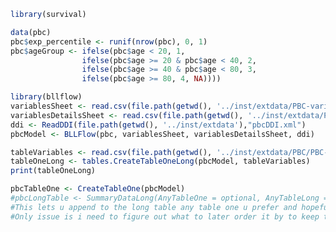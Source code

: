 ```r
library(survival)
```

```r
data(pbc)
pbc$exp_percentile <- runif(nrow(pbc), 0, 1)
pbc$ageGroup <- ifelse(pbc$age < 20, 1,
                ifelse(pbc$age >= 20 & pbc$age < 40, 2,
                ifelse(pbc$age >= 40 & pbc$age < 80, 3,
                ifelse(pbc$age >= 80, 4, NA))))
```

```r
library(bllflow)
variablesSheet <- read.csv(file.path(getwd(), '../inst/extdata/PBC-variables.csv'))
variablesDetailsSheet <- read.csv(file.path(getwd(), '../inst/extdata/PBC-variableDetails.csv'))
ddi <- ReadDDI(file.path(getwd(), '../inst/extdata'),"pbcDDI.xml")
pbcModel <- BLLFlow(pbc, variablesSheet, variablesDetailsSheet, ddi)
```

```r
tableVariables <- read.csv(file.path(getwd(), '../inst/extdata/PBC/PBC-table-variables.csv'))
tableOneLong <- tables.CreateTableOneLong(pbcModel, tableVariables)
print(tableOneLong)
```

```r
pbcTableOne <- CreateTableOne(pbcModel)
#pbcLongTable <- SummaryDataLong(AnyTableOne = optional, AnyTableLong = optional)
#This lets u append to the long table any table one u prefer and hopefully allows for implementation of other tables
#Only issue is i need to figure out what to later order it by to keep the table organized
```